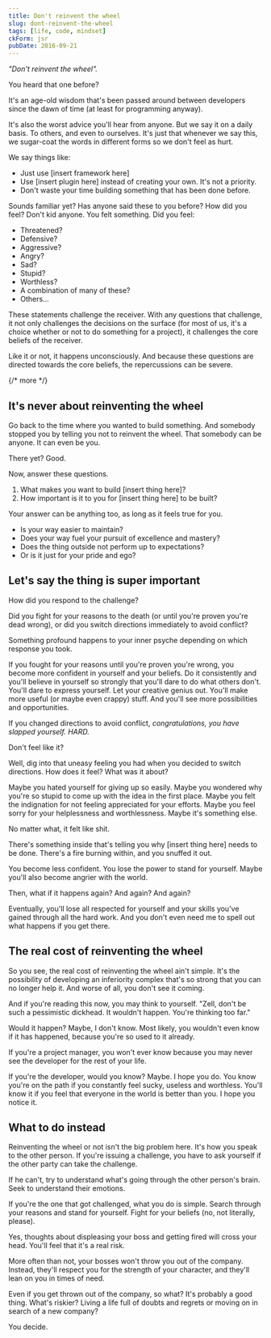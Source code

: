 ```yaml
---
title: Don't reinvent the wheel
slug: dont-reinvent-the-wheel
tags: [life, code, mindset]
ckForm: jsr
pubDate: 2016-09-21
---
```


<em>"Don't reinvent the wheel".</em>

You heard that one before?

It's an age-old wisdom that's been passed around between developers since the dawn of time (at least for programming anyway).

It's also the worst advice you'll hear from anyone. But we say it on a daily basis. To others, and even to ourselves. It's just that whenever we say this, we sugar-coat the words in different forms so we don't feel as hurt.

We say things like:

- Just use [insert framework here]
- Use [insert plugin here] instead of creating your own. It's not a priority.
- Don't waste your time building something that has been done before.

Sounds familiar yet? Has anyone said these to you before? How did you feel? Don't kid anyone. You felt something. Did you feel:

- Threatened?
- Defensive?
- Aggressive?
- Angry?
- Sad?
- Stupid?
- Worthless?
- A combination of many of these?
- Others...

These statements challenge the receiver. With any questions that challenge, it not only challenges the decisions on the surface (for most of us, it's a choice whether or not to do something for a project), it challenges the core beliefs of the receiver.

Like it or not, it happens unconsciously. And because these questions are directed towards the core beliefs, the repercussions can be severe.

{/* more */}

## It's never about reinventing the wheel

Go back to the time where you wanted to build something. And somebody stopped you by telling you not to reinvent the wheel. That somebody can be anyone. It can even be you.

There yet? Good.

Now, answer these questions.

1. What makes you want to build [insert thing here]?
2. How important is it to you for [insert thing here] to be built?

Your answer can be anything too, as long as it feels true for you.

- Is your way easier to maintain?
- Does your way fuel your pursuit of excellence and mastery?
- Does the thing outside not perform up to expectations?
- Or is it just for your pride and ego?

## Let's say the thing is super important

How did you respond to the challenge?

Did you fight for your reasons to the death (or until you're proven you're dead wrong), or did you switch directions immediately to avoid conflict?

Something profound happens to your inner psyche depending on which response you took.

If you fought for your reasons until you're proven you're wrong, you become more confident in yourself and your beliefs. Do it consistently and you'll believe in yourself so strongly that you'll dare to do what others don't. You'll dare to express yourself. Let your creative genius out. You'll make more useful (or maybe even crappy) stuff. And you'll see more possibilities and opportunities.

If you changed directions to avoid conflict, _congratulations, you have slapped yourself. HARD._

Don't feel like it?

Well, dig into that uneasy feeling you had when you decided to switch directions. How does it feel? What was it about?

Maybe you hated yourself for giving up so easily. Maybe you wondered why you're so stupid to come up with the idea in the first place. Maybe you felt the indignation for not feeling appreciated for your efforts. Maybe you feel sorry for your helplessness and worthlessness. Maybe it's something else.

No matter what, it felt like shit.

There's something inside that's telling you why [insert thing here] needs to be done. There's a fire burning within, and you snuffed it out.

You become less confident. You lose the power to stand for yourself. Maybe you'll also become angrier with the world.

Then, what if it happens again? And again? And again?

Eventually, you'll lose all respected for yourself and your skills you've gained through all the hard work. And you don't even need me to spell out what happens if you get there.

## The real cost of reinventing the wheel

So you see, the real cost of reinventing the wheel ain't simple. It's the possibility of developing an inferiority complex that's so strong that you can no longer help it. And worse of all, you don't see it coming.

And if you're reading this now, you may think to yourself. "Zell, don't be such a pessimistic dickhead. It wouldn't happen. You're thinking too far."

Would it happen? Maybe, I don't know. Most likely, you wouldn't even know if it has happened, because you're so used to it already.

If you're a project manager, you won't ever know because you may never see the developer for the rest of your life.

If you're the developer, would you know? Maybe. I hope you do. You know you're on the path if you constantly feel sucky, useless and worthless. You'll know it if you feel that everyone in the world is better than you. I hope you notice it.

## What to do instead

Reinventing the wheel or not isn't the big problem here. It's how you speak to the other person. If you're issuing a challenge, you have to ask yourself if the other party can take the challenge.

If he can't, try to understand what's going through the other person's brain. Seek to understand their emotions.

If you're the one that got challenged, what you do is simple. Search through your reasons and stand for yourself. Fight for your beliefs (no, not literally, please).

Yes, thoughts about displeasing your boss and getting fired will cross your head. You'll feel that it's a real risk.

More often than not, your bosses won't throw you out of the company. Instead, they'll respect you for the strength of your character, and they'll lean on you in times of need.

Even if you get thrown out of the company, so what? It's probably a good thing. What's riskier? Living a life full of doubts and regrets or moving on in search of a new company?

You decide.
